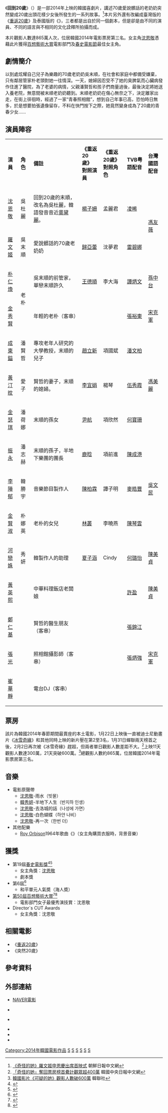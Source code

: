 {{noteTA 
|T=zh:奇怪的她;zh-tw:回到20歲;zh-hk:重返20歲;
|G1=Movie
|G2=Show
|1=zh-cn:奇怪的她;zh-tw:回到20歲;zh-hk:重返20歲;
}}
{{Infobox Film
|片名        = 回到20歲
|電影原名    = {{lang|ko|수상한 그녀}}
|圖像        = Miss Granny.jpg
|圖像說明    = 
|導演        = [[黃東赫|黃東赫]]
|監製        = 
|製片        = 
|編劇        = {{ubl|申東益|洪允貞|董熙善}}
|主演        = {{ubl|[[沈恩敬|沈恩敬]]|[[羅文姬|羅文姬]]}}
|分級        = 
|副標題      = 
|主題曲      = 
|片頭曲      = 
|片尾曲      = 
|配樂        =
|攝影        = 
|剪輯        = 
|製片商      = 
|發行商      = CJ Entertainment
|上映日期    = {{flagicon|KOR}} 2014年1月22日
|發行日期    =
|片長        = 124分鐘
|產地        = {{KOR}}
|語言        = [[韓語|韓語]]
|官方網站    = 
|預算        = 36亿韩元
|票房        = 58,260,947美元<ref>[http://www.boxofficemojo.com/movies/intl/?page=&country=00&id=_fMISSGRANNY01 MISS GRANNY (2014)] {{Wayback|url=http://www.boxofficemojo.com/movies/intl/?page=&country=00&id=_fMISSGRANNY01 |date=20140529051856 }} - [[Box_Office_Mojo|Box Office Mojo]]</ref>
|中國大陸片名=重返20歲 
|香港片名    =重返20歲
|台灣片名    =回到20歲
|新馬片名    = 
|sarft_id    = <!-- 公映許可號碼 -->
|amg_id      = <!-- AMG（All Media Guide）ID -->
|imdb_id     = <!-- IMDB（互聯網電影數據庫）ID -->
}}

《'''回到20歲'''》（{{kor|k='''수상한 그녀'''|rm='''susanghan geunyeo'''|hanja='''殊常한 그女'''}}）是一部2014年上映的韓國喜劇片，講述70歲愛說髒話的老奶奶突然變成20歲出頭花樣少女後所發生的一系列故事。<ref>[http://cn.chosun.com/big5/site/data/html_dir/2014/01/07/20140107000001.html 《奇怪的她》羅文姬申恩慶出席首映式] {{Wayback|url=http://cn.chosun.com/big5/site/data/html_dir/2014/01/07/20140107000001.html |date=20140429211009 }} 朝鮮日報中文網</ref>本片另外還有改編成臺灣版的《[[重返20歲|重返20歲]]》及泰國版的《{{link-th|忽然20歲|20 ใหม่ ยูเทิร์นวัย หัวใจรีเทิร์น}}》，三者都是出自於同一個劇本，但是卻是由不同的演員、不同的語言與不相同的文化詮釋所拍攝而成。

本片觀影人數達865萬人次，位居韓國2014年電影票房第三名。女主角[[沈恩敬|沈恩敬]]憑藉此片獲得[[百想藝術大賞|百想藝術大賞]]電影部門及[[春史電影節|春史電影節]]最佳女主角。

== 劇情簡介 ==
以到處炫耀自己兒子為樂趣的70歲老奶奶吳末順，在社會和家庭中都備受嫌棄，只有鄰居管家朴老頭對她一往情深。一天，媳婦因忍受不了她的臭脾氣而心臟病發作住進了醫院，為了老婆的病情，父親潘賢哲和孩子們商量過後，最後決定將她送入養老院，無意間被末順老奶奶聽到。末順老奶奶在傷心無奈之下，決定離家出走，在街上徘徊時，經過了一家“青春照相館”，想到自己年事已高，恐怕時日無多，於是想要拍張遺像留存，不料在快門按下之際，她竟然變身成為了20歲的青春少女……

== 演員陣容 ==
{|class=wikitable style=text-align:center
|- style="background:#B0C4DE" 
|'''演員'''||'''角色'''||'''備註'''||'''《重返20歲》<br>對照演員'''||'''《重返20歲》<br>對照角色'''||'''TVB粤語配音'''||'''台灣國語配音'''
|-
|[[沈恩敬|沈恩敬]] || 吳杜麗 || 回到20歲的末順，改名為吳杜麗，韓語發音音近[[奥黛丽·赫本|奧黛麗]]。 ||[[楊子姍|楊子姍]]||孟麗君||[[凌晞|凌晞]]||rowspan="2"|  [[馮友薇|馮友薇]]
|-
|[[羅文姬|羅文姬]] || 吳末順 || 愛說髒話的70歲老奶奶||[[歸亞蕾|歸亞蕾]]||沈夢君||
[[雷碧娜|雷碧娜]]
|-
|[[朴仁煥|朴仁煥]] ||rowspan="2"|  老朴 || 吳末順的前管家，單戀末順許久||[[王德順|王德順]]||李大海||[[譚炳文|譚炳文]]||[[孫中台|孫中台]]
|-
|[[金秀賢_(男演員)|金秀賢]] || 年輕的老朴（客串）  || || ||[[張裕東|張裕東]]||[[宋克軍|宋克軍]]
|-
|[[成東鎰|成東鎰]] || 潘賢哲 || 專攻老年人研究的大學教授，末順的兒子||[[趙立新|趙立新]]||項國斌||[[潘文柏|潘文柏]]||
|- 
|[[黃汀旼|黃汀旼]] || 愛子 || 賢哲的妻子，末順的媳婦。||[[李宜娟|李宜娟]]||楊琴||[[伍秀霞|伍秀霞]]||[[馮美麗|馮美麗]]
|-
|[[金瑟琪|金瑟琪]] || 潘荷娜 || 末順的孫女||[[尹航|尹航]]||項欣然||[[何寶珊|何寶珊]]||
|-
|[[振永|振永]] || 潘志赫 || 末順的孫子，半地下樂團的團長||[[鹿晗|鹿晗]]||項前進||[[陳成港|陳成港]]||
|-
|[[李陣郁|李陣郁]] || 韓勝宇 || 音樂節目製作人||[[陳柏霖|陳柏霖]]||譚子明||[[麥皓豐|麥皓豐]]||[[吳文民|吳文民]]
|-
|[[金賢淑|金賢淑]] || 朴娜英 || 老朴的女兒||[[林叢|林叢]]||李曉燕||[[陳琴雲|陳琴雲]]||
|-
|[[河戀姝|河戀姝]] || 秀妍 || 韓製作人的助理 ||[[夏子涵|夏子涵]]||Cindy||[[何璐怡|何璐怡]]||[[陳美貞|陳美貞]]
|-
|[[黃英熙|黃英熙]] ||  || 中華料理飯店老闆娘  || || ||[[許盈|許盈]]||[[陳美貞|陳美貞]]
|-
|[[鄭仁基_(演員)|鄭仁基]] ||  || 賢哲的醫生朋友（客串） || || ||[[張錦江|張錦江]]||
|-
|[[張光_(演員)|張光]] ||  || 照相館攝影師（客串） || || ||[[張炳強|張炳強]]||[[宋克軍|宋克軍]]
|-
|[[崔華靜|崔華靜]] ||  || 電台DJ（客串） || || || ||
|}

== 票房 ==
該片為韓國2014年春節期間最賣座的本土電影，1月22日上映後一直被迪士尼動畫片《[[冰雪奇緣|冰雪奇緣]]》和其他同時上映的新片壓在第2至3名，1月31日蟬聯兩天榜首之後，2月2日再次被《冰雪奇緣》趕超，但兩者單日觀影人數差距不大。<ref>[http://chinese.joins.com/big5/article.do?method=detail&art_id=115093&category=003003 「奇怪的她」奪回票房榜首纍計觀眾超400萬] {{Wayback|url=http://chinese.joins.com/big5/article.do?method=detail&art_id=115093&category=003003 |date=20140429191951 }} 韓國中央日報中文網</ref>上映11天觀影人數達300萬，21天突破600萬。<ref>[http://chinese.yonhapnews.co.kr/entertain/2014/02/12/0502000000ACK20140212003000881.HTML 韓國影片《可疑的她》觀影人數破600萬] 韓聯社</ref>總觀影人數約865萬，位居韓國2014年電影票房第三名。

== 音樂 ==
*電影原聲帶
**[[沈恩敬|沈恩敬]]-雨水（빗물）
**[[韓秀妍|韓秀妍]]-半地下人生（반지하 인생）
**[[沈恩敬|沈恩敬]]-去洛城的話（나성에 가면）
**[[沈恩敬|沈恩敬]]-白色蝴蝶（하얀 나비）
**[[沈恩敬|沈恩敬]]-再一次（한번 더）
*其他配樂
**[[Roy_Orbison|Roy Orbison]]1964年歌曲《{{tsl|en|Oh, Pretty Woman}}》（女主角購買衣服時，背景音樂）

== 獲獎 ==
*第19屆[[春史電影獎|春史電影獎]]<ref>{{cite web|last=Kwon|first=Ji-youn|title=Actor Song Kang-ho wins Chunsa award|url=http://www.koreatimes.co.kr/www/news/issues/2014/03/178_153734.html|work=[[The_Korea_Times|The Korea Times]]|accessdate=2014-04-03|date=20 March 2014|archive-date=2014-10-06|archive-url=https://web.archive.org/web/20141006170454/http://www.koreatimes.co.kr/www/news/issues/2014/03/178_153734.html|dead-url=no}}</ref><ref>{{cite web|last=Cho|first=Suyoun|title=''The 19th Chunsa Film Festival'' Awards the Best Actor and Actress of the Year|url=http://www.bntnews.co.uk/app/news.php?nid=10477|work=BNTNews|accessdate=2014-04-03|date=20 March 2014|archive-date=2014-04-07|archive-url=https://web.archive.org/web/20140407084857/http://www.bntnews.co.uk/app/news.php?nid=10477|dead-url=no}}</ref>
**女主角獎：[[沈恩敬|沈恩敬]]
**劇本獎
*第6屆{{tsl|ja|沖縄国際映画祭|沖繩國際電影節}}<ref>{{Cite web |url=http://dailynews.sina.com/bg/ent/film/sinacn/20140324/09345578041.html |title=《三分之一》贏沖繩最佳 導演喊話要錢 |accessdate=2014-04-29 |archive-date=2014-04-29 |archive-url=https://web.archive.org/web/20140429203029/http://dailynews.sina.com/bg/ent/film/sinacn/20140324/09345578041.html |dead-url=no }}</ref>
**和平單元人氣奬（海人奬）
*[[第50屆百想藝術大賞|第50屆百想藝術大賞]]<ref>{{cite web|last=Chung|first=Joo-won|title=Song Gang-ho, Jun Ji-hyun get top nods at Baeksang Awards|url=http://www.koreaherald.com/view.php?ud=20140527001816|work=[[The_Korea_Herald|The Korea Herald]]|accessdate=2014-05-28|date=27 May 2014|archive-date=2020-06-13|archive-url=https://web.archive.org/web/20200613135414/http://www.koreaherald.com/view.php?ud=20140527001816|dead-url=no}}</ref><ref>{{cite web|last=Hong|first=Grace Danbi|title=Jun Ji Hyun and Song Kang Ho Receive Highest Honors at the ''Baeksang Arts Awards''|url=http://mwave.interest.me/enewsworld/en/article/66951/complete-list-of-winners-at-the-baeksangartsawards|work=enewsWorld|accessdate=2014-05-28|date=28 May 2014|archive-date=2014-05-29|archive-url=https://web.archive.org/web/20140529052527/http://mwave.interest.me/enewsworld/en/article/66951/complete-list-of-winners-at-the-baeksangartsawards|dead-url=no}}</ref>
**電影部門女子最優秀演技賞：沈恩敬
*Director`s CUT Awards
**女主角獎：沈恩敬
== 相關電影 ==
*《[[重返20岁_(电影)|重返20歲]]》
*《突然20歲》

== 參考資料 ==
{{reflist}}

== 外部連結 ==
*[http://movie.naver.com/movie/bi/mi/basic.nhn?code=107924 NAVER電影]{{Wayback|url=http://movie.naver.com/movie/bi/mi/basic.nhn?code=107924 |date=20140530071605 }}{{ko}}
*{{official website|http://flowerhalmae.interest.me/}} {{ko icon}}
*{{hancinema film|Miss_Granny}} {{ko icon}}
*{{IMDb title|3516378}}
*{{douban}}
*{{rottentomatoes|miss_granny}}

[[Category:2014年韓國電影作品|Category:2014年韓國電影作品]]
[[Category:韓語電影|S]]
[[Category:韓國喜劇片|S]]
[[Category:2010年代喜剧片|S]]
[[Category:2010年代奇幻片|S]]
[[Category:韓國劇情片|S]]
[[Category:韓國奇幻電影|S]]